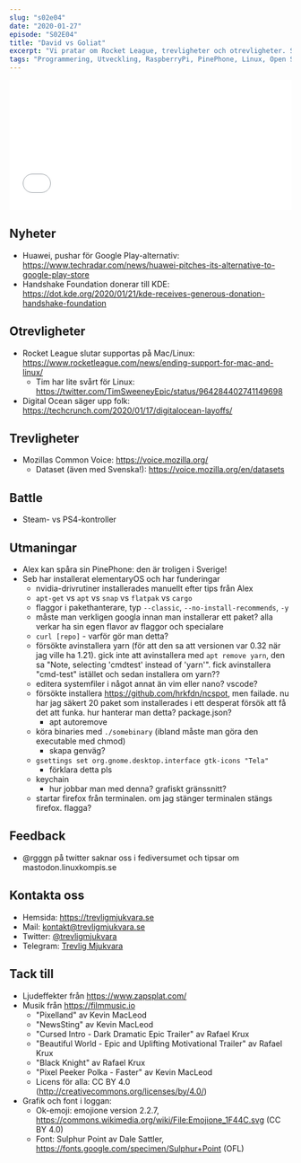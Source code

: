 ```yaml
---
slug: "s02e04"
date: "2020-01-27"
episode: "S02E04"
title: "David vs Goliat"
excerpt: "Vi pratar om Rocket League, trevligheter och otrevligheter. Seb har börjat sin linux-resa och har lite frågor och reflektioner som diskuteras med Alex."
tags: "Programmering, Utveckling, RaspberryPi, PinePhone, Linux, Open Source, Rocket League, Huawei, Mozilla, Digital Ocean, KDE, Handshake foundation. elementaryOS"
---
```



<!-- Går det inte att sätta några av dessa dynamiskt utifrån värdena på slugsen där uppe? -->

<SEO title="S02E04 - David vs Goliat" />
<div style="width: 100%;">
  <iframe
    src="AWDAWDAWDAWDAWD"
    width="100%"
    height="232"
    frameborder="0"
    allowtransparency="true"
    allow="encrypted-media"
  ></iframe>
</div>

## Nyheter

- Huawei, pushar för Google Play-alternativ: https://www.techradar.com/news/huawei-pitches-its-alternative-to-google-play-store
- Handshake Foundation donerar till KDE: https://dot.kde.org/2020/01/21/kde-receives-generous-donation-handshake-foundation

## Otrevligheter

- Rocket League slutar supportas på Mac/Linux: https://www.rocketleague.com/news/ending-support-for-mac-and-linux/
  - Tim har lite svårt för Linux: https://twitter.com/TimSweeneyEpic/status/964284402741149698
- Digital Ocean säger upp folk: https://techcrunch.com/2020/01/17/digitalocean-layoffs/

## Trevligheter

- Mozillas Common Voice: https://voice.mozilla.org/
  - Dataset (även med Svenska!): https://voice.mozilla.org/en/datasets

## Battle

- Steam- vs PS4-kontroller

## Utmaningar

- Alex kan spåra sin PinePhone: den är troligen i Sverige!
- Seb har installerat elementaryOS och har funderingar
  - nvidia-drivrutiner installerades manuellt efter tips från Alex
  - `apt-get` vs `apt` vs `snap` vs `flatpak` vs `cargo`
  - flaggor i pakethanterare, typ `--classic`, `--no-install-recommends`, `-y`
  - måste man verkligen googla innan man installerar ett paket? alla verkar ha sin egen flavor av flaggor och specialare
  - `curl [repo]` - varför gör man detta?
  - försökte avinstallera yarn (för att den sa att versionen var 0.32 när jag ville ha 1.21). gick inte att avinstallera med `apt remove yarn`, den sa "Note, selecting 'cmdtest' instead of 'yarn'". fick avinstallera "cmd-test" istället och sedan installera om yarn??
  - editera systemfiler i något annat än vim eller nano? vscode?
  - försökte installera https://github.com/hrkfdn/ncspot, men failade. nu har jag säkert 20 paket som installerades i ett desperat försök att få det att funka. hur hanterar man detta? package.json?
    - apt autoremove
  - köra binaries med `./somebinary` (ibland måste man göra den executable med chmod)
    - skapa genväg?
  - `gsettings set org.gnome.desktop.interface gtk-icons "Tela"`
    - förklara detta pls
  - keychain
    - hur jobbar man med denna? grafiskt gränssnitt?
  - startar firefox från terminalen. om jag stänger terminalen stängs firefox. flagga?

## Feedback

- @rgggn på twitter saknar oss i fediversumet och tipsar om mastodon.linuxkompis.se

## Kontakta oss

- Hemsida: https://trevligmjukvara.se
- Mail: kontakt@trevligmjukvara.se
- Twitter: [@trevligmjukvara](https://twitter.com/trevligmjukvara)
- Telegram: [Trevlig Mjukvara](https://t.me/trevligmjukvara)

## Tack till

- Ljudeffekter från https://www.zapsplat.com/
- Musik från https://filmmusic.io
  - "Pixelland" av Kevin MacLeod
  - "NewsSting" av Kevin MacLeod
  - "Cursed Intro - Dark Dramatic Epic Trailer" av Rafael Krux
  - "Beautiful World - Epic and Uplifting Motivational Trailer" av Rafael Krux
  - "Black Knight" av Rafael Krux
  - "Pixel Peeker Polka - Faster" av Kevin MacLeod
  - Licens för alla: CC BY 4.0 (http://creativecommons.org/licenses/by/4.0/)
- Grafik och font i loggan:
  - Ok-emoji: emojione version 2.2.7, https://commons.wikimedia.org/wiki/File:Emojione_1F44C.svg (CC BY 4.0)
  - Font: Sulphur Point av Dale Sattler, https://fonts.google.com/specimen/Sulphur+Point (OFL)
